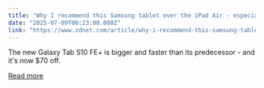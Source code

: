 ```yaml
---
title: "Why I recommend this Samsung tablet over the iPad Air - especially at this price"
date: "2025-07-09T00:23:00.000Z"
link: "https://www.zdnet.com/article/why-i-recommend-this-samsung-tablet-over-the-ipad-air-especially-at-this-price/"
---
```


The new Galaxy Tab S10 FE+ is bigger and faster than its predecessor - and it's now $70 off.

[Read more](https://www.zdnet.com/article/why-i-recommend-this-samsung-tablet-over-the-ipad-air-especially-at-this-price/)
